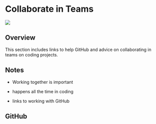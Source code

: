 # Collaborate in Teams {#collab}

![](images/banners/banner_collab.png)

## Overview

This section includes links to help GitHub and advice on collaborating in teams on coding projects.

## Notes

- Working together is important
- happens all the time in coding

- links to working with GitHub


## GitHub

## 









